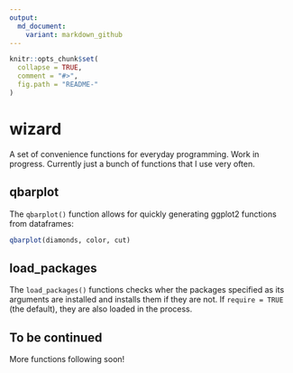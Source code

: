 ```yaml
---
output:
  md_document:
    variant: markdown_github
---
```


<!-- README.md is generated from README.Rmd. Please edit that file -->

```r
knitr::opts_chunk$set(
  collapse = TRUE,
  comment = "#>",
  fig.path = "README-"
)
```

# wizard

A set of convenience functions for everyday programming. Work in progress. Currently just a bunch of functions that I use very often.

## qbarplot

The `qbarplot()` function allows for quickly generating ggplot2 functions from dataframes:

```r

qbarplot(diamonds, color, cut)

```


## load_packages

The `load_packages()` functions checks wher the packages specified as its arguments are installed and installs them if they are not. If `require = TRUE` (the default), they are also loaded in the process.


## To be continued

More functions following soon!

